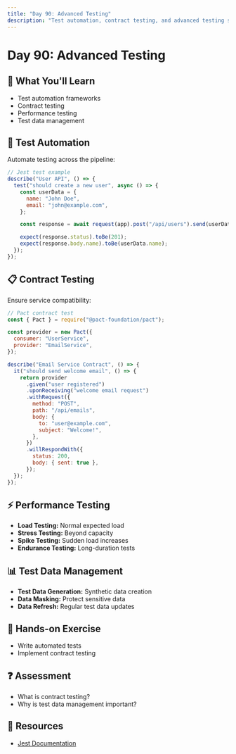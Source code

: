 ```yaml
---
title: "Day 90: Advanced Testing"
description: "Test automation, contract testing, and advanced testing strategies."
---
```


# Day 90: Advanced Testing

## 🎯 What You'll Learn

- Test automation frameworks
- Contract testing
- Performance testing
- Test data management

## 🧪 Test Automation

Automate testing across the pipeline:

```javascript
// Jest test example
describe("User API", () => {
  test("should create a new user", async () => {
    const userData = {
      name: "John Doe",
      email: "john@example.com",
    };

    const response = await request(app).post("/api/users").send(userData);

    expect(response.status).toBe(201);
    expect(response.body.name).toBe(userData.name);
  });
});
```

## 📋 Contract Testing

Ensure service compatibility:

```javascript
// Pact contract test
const { Pact } = require("@pact-foundation/pact");

const provider = new Pact({
  consumer: "UserService",
  provider: "EmailService",
});

describe("Email Service Contract", () => {
  it("should send welcome email", () => {
    return provider
      .given("user registered")
      .uponReceiving("welcome email request")
      .withRequest({
        method: "POST",
        path: "/api/emails",
        body: {
          to: "user@example.com",
          subject: "Welcome!",
        },
      })
      .willRespondWith({
        status: 200,
        body: { sent: true },
      });
  });
});
```

## ⚡ Performance Testing

- **Load Testing:** Normal expected load
- **Stress Testing:** Beyond capacity
- **Spike Testing:** Sudden load increases
- **Endurance Testing:** Long-duration tests

## 📊 Test Data Management

- **Test Data Generation:** Synthetic data creation
- **Data Masking:** Protect sensitive data
- **Data Refresh:** Regular test data updates

## 📝 Hands-on Exercise

- Write automated tests
- Implement contract testing

## ❓ Assessment

- What is contract testing?
- Why is test data management important?

## 🔗 Resources

- [Jest Documentation](https://jestjs.io/docs/getting-started)
